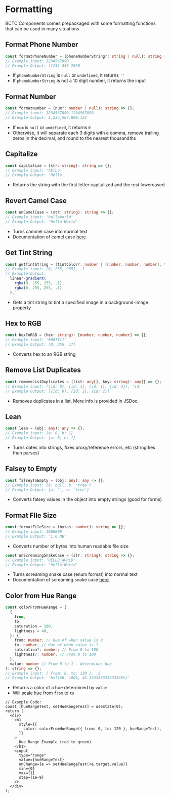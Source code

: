 
# Formatting

BCTC Components comes prepackaged with some formatting functions that can be used in many situations

## Format Phone Number

```ts
const formatPhoneNumber = (phoneNumberString?: string | null): string => {};
// Example input: 1234567890
// Example Output: (123) 456-7890
```

- If `phoneNumberString` is `null` or `undefined`, it returns `''`
- If `phoneNumberString` is not a 10 digit number, it returns the input

## Format Number

```ts
const formatNumber = (num?: number | null): string => {};
// Example input: 1234567890.1234567890
// Example Output: 1,234,567,890.123
```

- If `num` is `null` or `undefined`, it returns `0`
- Otherwise, it will separate each 3 digits with a comma, remove trailing zeros in the decimal, and round to the nearest thousandths

## Capitalize

```ts
const capitalize = (str: string): string => {};
// Example input: 'hElLo'
// Example Output: 'Hello'
```

- Returns the string with the first letter capitalized and the rest lowercased

## Revert Camel Case

```ts
const unCamelCase = (str: string): string => {};
// Example input: 'helloWorld'
// Example Output: 'Hello World'
```

- Turns cammel case into normal text
- Documentation of camel case [here](https://en.wikipedia.org/wiki/Camel_case)

## Get Tint String

```ts
const getTintString = (tintColor?: number | [number, number, number], tintStrength = 0.5): string => {};
// Example input: [0, 255, 255], .1
// Example Output: `
  linear-gradient(
    rgba(0, 255, 255, .1),
    rgba(0, 255, 255, .1)
  ),`
```

- Gets a tint string to tint a specified image in a background-image property

## Hex to RGB

```ts
const hexToRGB = (hex: string): [number, number, number] => {};
// Example input: '#00ff11'
// Example Output: [0, 255, 17]
```

- Converts hex to an RGB string

## Remove List Duplicates

```ts
const removeListDuplicates = (list: any[], key: string): any[] => {};
// Example input: [{id: 0}, {id: 1}, {id: 1}, {id: 2}], 'id'
// Example Output: [{id: 0}, {id: 1}, {id: 2}]
```

- Removes duplicates in a list. More info is provided in JSDoc.

## Lean

```ts
const lean = (obj: any): any => {};
// Example input: {a: 0, b: 1}
// Example Output: {a: 0, b: 1}
```

- Turns dates into strings, fixes proxy/reference errors, etc (stringifies then parses)

## Falsey to Empty

```ts
const falseyToEmpty = (obj: any): any => {};
// Example input: {a: null, b: 'tree'}
// Example Output: {a: '', b: 'tree'}
```

- Converts falsey values in the object into empty strings (good for forms)

## Format FIle Size

```ts
const formatFileSize = (bytes: number): string => {};
// Example input: 1000000
// Example Output: '1.0 MB'
```

- Converts number of bytes into human readable file size

```ts
const unScreamingSnakeCase = (str: string): string => {};
// Example input: 'HELLO_WORLD'
// Example Output: 'Hello World'
```

- Turns screaming snake case (enum format) into normal text
- Documentation of screaming snake case [here](https://en.wikipedia.org/wiki/Snake_case)

## Color from Hue Range

```ts
const colorFromHueRange = (
  {
    from,
    to,
    saturation = 100,
    lightness = 40,
  }: {
    from: number; // Hue of when value is 0
    to: number; // Hue of when value is 1
    saturation?: number; // From 0 to 100
    lightness?: number; // From 0 to 100
  },
  value: number // From 0 to 1 - determines hue
): string => {};
// Example input: { from: 0, to: 120 }, .5
// Example Output: 'hsl(60, 100%, 43.333333333333336%)'
```

- Returns a color of a hue determined by `value`
- Will scale hue from `from` to `to`

<HueRangeExample />

```tsx
// Example Code:
const [hueRangeTest, setHueRangeTest] = useState(0);
return (
  <div>
    <h1
      style={{
        color: colorFromHueRange({ from: 0, to: 120 }, hueRangeTest),
      }}
    >
      Hue Range Example (red to green)
    </h1>
    <input
      type="range"
      value={hueRangeTest}
      onChange={e => setHueRangeTest(+e.target.value)}
      min={0}
      max={1}
      step={1e-9}
    />
  </div>
);
```
